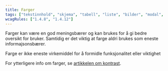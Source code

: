 ```yaml
---
title: Farger
tags: ["tekstinnhold", "skjema", "tabell", "liste", "bilder", "modal", "innlogging", "navigasjon", "animasjon"]
wcagRules: ["1.4.8", "1.4.12"]
---
```



Farger kan være en god meningsbærer og kan brukes for å gi bedre oversikt for bruker. Samtidig er det viktig at farge aldri brukes som eneste informajsonsbærer.

<List>
    <CheckListItem>Farge er ikke eneste virkemiddel for å formidle funksjonalitet eller viktighet</CheckListItem>
</List>

For ytterligere info om farger, se [artikkelen om kontrast](http://localhost:8000/komigang/uu/#kontrast).
